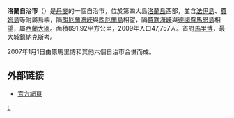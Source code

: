 {{Infobox settlement
<!-- See Template:Infobox settlement for additional fields and descriptions -->
| name = Lolland Municipality
| native_name  = Lolland Kommune
| native_name_lang        = dk
| settlement_type         = [[丹麦自治市|自治市]]
| image_skyline           =
| image_caption           =
| image_seal              = 
| image_shield            = Lolland Kommune coa.svg
| image_map               = Map DK Lolland.svg
| pushpin_map             = Denmark
| pushpin_map_caption     = 
| subdivision_type        = [[国家|国家]]
| subdivision_name        = {{DEN}}
| subdivision_type1       = [[丹麦大区|大区]]
| subdivision_name1       = [[西兰大区|西兰大区]]
| established_title       = <!-- Established -->
| established_date        = 
| seat_type               = [[行政中心|行政中心]]
| seat                    = [[馬里博|馬里博]]
| unit_pref               = Metric
| area_footnotes          = 
| area_total_km2          = 885.40
| area_land_km2           = 
| population_footnotes    = 
| population_total        = 40,816
| population_as_of        = 1 July 2020
| population_density_km2  = auto
| population_note         = 
| timezone1               = [[Central_European_Time|CET]]
| utc_offset1             = +1
| timezone1_DST           = [[Central_European_Summer_Time|CEST]]
| utc_offset1_DST         = +2
| blank_name_sec1         = 
| blank_info_sec1         = 
| blank1_name_sec1        = [[Kommunkod|Municipal code]]
| blank1_info_sec1        = 360
| postal_code_type        = 
| postal_code             = 
| website                 = [http://www.lolland.dk/ www.lolland.dk]<!-- {{URL|example.com}} -->
}}
'''洛蘭自治市'''（{{lang-da|Lolland Kommune}}）是[[丹麥|丹麥]]的一個自治市，位於第四大島[[洛蘭島|洛蘭島]]西部，並含[[法伊島|法伊島]]、[[費姆島|費姆島]]等附屬島嶼，隔[[朗厄蘭海峽|朗厄蘭海峽]]與[[朗厄蘭島|朗厄蘭島]]相望，隔[[費默海峽|費默海峽]]與[[德國|德國]][[費馬恩島|費馬恩島]]相望，屬[[西蘭大區|西蘭大區]]。面積891.92平方公里，2009年人口47,757人。首府[[馬里博|馬里博]]，最大城鎮[[納克斯考|納克斯考]]。

2007年1月1日由原馬里博和其他六個自治市合併而成。

==外部链接==
* [http://www.lolland.dk/ 官方網頁] {{Wayback|url=http://www.lolland.dk/ |date=20201101112458 }}
{{丹麥自治市}}
{{normdaten}}
[[Category:丹麥市鎮|L]]
{{denmark-geo-stub}}